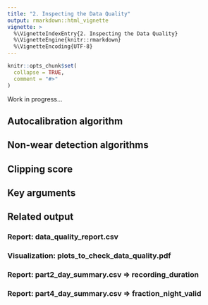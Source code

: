 ```yaml
---
title: "2. Inspecting the Data Quality"
output: rmarkdown::html_vignette
vignette: >
  %\VignetteIndexEntry{2. Inspecting the Data Quality}
  %\VignetteEngine{knitr::rmarkdown}
  %\VignetteEncoding{UTF-8}
---
```


```r
knitr::opts_chunk$set(
  collapse = TRUE,
  comment = "#>"
)
```

Work in progress...

## Autocalibration algorithm

## Non-wear detection algorithms

## Clipping score

## Key arguments

## Related output

### Report: data_quality_report.csv

### Visualization: plots_to_check_data_quality.pdf

### Report: part2_day_summary.csv =\> recording_duration

### Report: part4_day_summary.csv =\> fraction_night_valid

